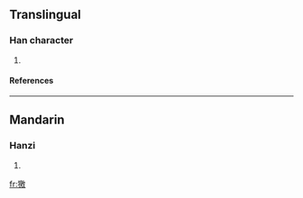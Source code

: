 ==Translingual==
===Han character===
{{Han char|rn=94|rad=犬|as=13|sn=16|four=4824<sub>0</sub>|canj=大竹竹尸大 (KHHSK)}}
# {{defn|Han|sort=犬13}}
====References====
{{Han ref|kx=0719.200|dkj=20721|dj=1130.190|hdz=21373.040|uh=7365|ud=29541|bh=EA5F|bd=59999}}

----
==Mandarin==
===Hanzi===
{{cmn-hanzi|pin=[[xí]] ([[xi2]])|wg=hsi<sup>2</sup>}}
# {{defn|Mandarin}}

[[fr:獥]]
